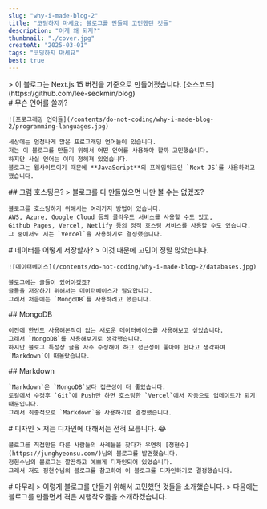 ```yaml
---
slug: "why-i-made-blog-2"
title: "코딩하지 마세요: 블로그를 만들때 고민했던 것들"
description: "이게 왜 되지?"
thumbnail: "./cover.jpg"
createAt: "2025-03-01"
tags: "코딩하지 마세요"
best: true
---
```


<div className="flex flex-col gap-10">
  > 이 블로그는 Next.js 15 버전을 기준으로 만들어졌습니다. [소스코드](https://github.com/lee-seokmin/blog)

  <div>
    # 무슨 언어를 쓸까?
    
    ![프로그래밍 언어들](/contents/do-not-coding/why-i-made-blog-2/programming-languages.jpg)

    세상에는 엄청나게 많은 프로그래밍 언어들이 있습니다.
    저는 이 블로그를 만들기 위해서 어떤 언어를 사용해야 할까 고민했습니다.
    하지만 사실 언어는 이미 정헤져 있었습니다.
    블로그는 웹사이트이기 때문에 **JavaScript**의 프레임워크인 `Next JS`를 사용하려고 했습니다.
  </div>

  <div>
    ## 그럼 호스팅은?
    > 블로그를 다 만들었으면 나만 볼 수는 없겠죠?
  
    블로그를 호스팅하기 위해서는 여러가지 방법이 있습니다.
    AWS, Azure, Google Cloud 등의 클라우드 서비스를 사용할 수도 있고,
    Github Pages, Vercel, Netlify 등의 정적 호스팅 서비스를 사용할 수도 있습니다.
    그 중에서도 저는 `Vercel`을 사용하기로 결정했습니다.
  </div>

  <div>
    # 데이터를 어떻게 저장할까?
    > 이것 때문에 고민이 정말 많았습니다.

    ![데이터베이스](/contents/do-not-coding/why-i-made-blog-2/databases.jpg)

    블로그에는 글들이 있어야겠죠?
    글들을 저장하기 위해서는 데이터베이스가 필요합니다.
    그래서 처음에는 `MongoDB`를 사용하려고 했습니다.
  </div>

  <div>
    ## MongoDB

    이전에 한번도 사용해본적이 없는 새로운 데이터베이스를 사용해보고 싶었습니다.
    그래서 `MongoDB`를 사용해보기로 생각했습니다.
    하지만 블로그 특성상 글을 자주 수정해야 하고 접근성이 좋아야 한다고 생각하여 `Markdown`이 떠올랐습니다.
  </div>

  <div>
    ## Markdown

    `Markdown`은 `MongoDB`보다 접근성이 더 좋았습니다.
    로컬에서 수정후 `Git`에 Push만 하면 호스팅한 `Vercel`에서 자동으로 업데이트가 되기 때문입니다.
    그래서 최종적으로 `Markdown`을 사용하기로 결정했습니다.
  </div>

  <div>
    # 디자인
    > 저는 디자인에 대해서는 전혀 모릅니다. 😂

    블로그를 직접만든 다른 사람들의 사례들을 찾다가 우연히 [정현수](https://junghyeonsu.com/)님의 블로그를 발견했습니다.
    정현수님의 블로그는 깔끔하고 예쁘게 디자인되어 있었습니다.
    그래서 저도 정현수님의 블로그를 참고하여 이 블로그를 디자인하기로 결정했습니다.
  </div>

  <div>
    # 마무리
    > 이렇게 블로그를 만들기 위해서 고민했던 것들을 소개했습니다.
    > 다음에는 블로그를 만들면서 겪은 시행착오들을 소개하겠습니다.

  </div>
</div>